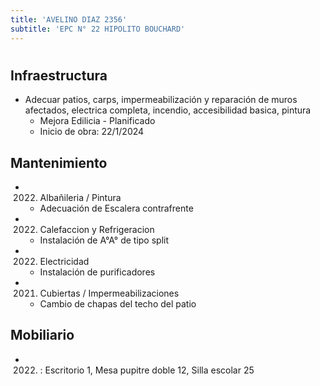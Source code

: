```yaml
---
title: 'AVELINO DIAZ 2356'
subtitle: 'EPC N° 22 HIPOLITO BOUCHARD'
---
```


#
## Infraestructura

* Adecuar patios, carps, impermeabilización y reparación de muros afectados, electrica completa, incendio, accesibilidad basica, pintura 
    + Mejora Edilicia - Planificado 
    + Inicio de obra: 22/1/2024 






## Mantenimiento

*  (2022) Albañileria / Pintura 
    + Adecuación de Escalera contrafrente

*  (2022) Calefaccion y Refrigeracion 
    + Instalación de A°A° de tipo split

*  (2022) Electricidad 
    + Instalación de purificadores

*  (2021) Cubiertas / Impermeabilizaciones 
    + Cambio de chapas del techo del patio





## Mobiliario

*  (2022) : Escritorio 1, Mesa pupitre doble 12, Silla escolar 25 



